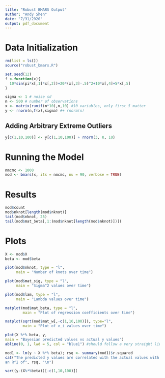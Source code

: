 ```yaml
---
title: "Robust BMARS Output"
author: "Andy Shen"
date: "7/31/2020"
output: pdf_document
---
```


# Data Initialization

```r
rm(list = ls())
source("robust_bmars.R")
```



```r
set.seed(12)
f <-function(x){
  10*sin(pi*x[,1]*x[,2])+20*(x[,3]-.5)^2+10*x[,4]+5*x[,5]
}

sigma <- 1 # noise sd
n <- 500 # number of observations
x <- matrix(runif(n*10),n,10) #10 variables, only first 5 matter
y <- rnorm(n,f(x),sigma) #+ rnorm(n)
```

## Adding Arbitrary Extreme Outliers

```r
y[c(1,10,100)] <- y[c(1,10,100)] + rnorm(3, 0, 10)
```

\pagebreak

# Running the Model

```r
nmcmc <- 1000
mod <- bmars(x, its = nmcmc, nu = 90, verbose = TRUE)
```

# Results

```r
mod$count
mod$nknot[length(mod$nknot)]
tail(mod$nknot, 25)
tail(mod$mat_beta[,1:(mod$nknot[length(mod$nknot)])])
```

\pagebreak

# Plots

```r
X <- mod$X
beta <- mod$beta

plot(mod$nknot, type = "l",
     main = "Number of knots over time") 

plot(mod$mat_sig, type = "l",
     main = "Sigma^2 values over time")

plot(mod$lam, type = "l",
     main = "Lambda values over time")

matplot(mod$mat_beta, type = "l",
        main = "Plot of regression coefficients over time")

matplot(sqrt(mod$mat_w[,-c(1,10,100)]), type="l",
        main = "Plot of v_i values over time")

plot(X %*% beta, y,
main = "Bayesian predicted values vs actual y values")
abline(0, 1, lwd = 5, col = "blue1") #should follow a very straight line

mod1 <- lm(y ~ X %*% beta); rsq <- summary(mod1)$r.squared
cat("The predicted y values are correlated with the actual values with 
an R^2 of", rsq, "\n")

```

```r
var((y-(X%*%beta))[-c(1,10,100)])
```

